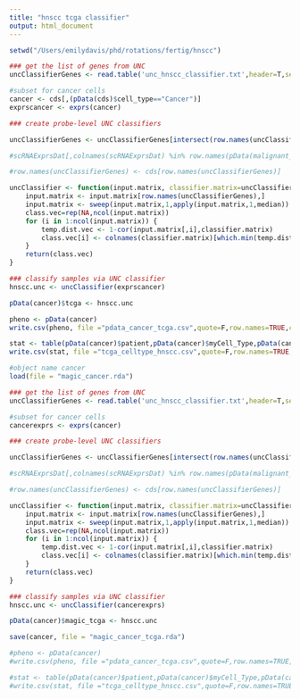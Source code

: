 ```yaml
---
title: "hnscc tcga classifier"
output: html_document
---
```


```r
setwd("/Users/emilydavis/phd/rotations/fertig/hnscc")

```

```r

### get the list of genes from UNC
uncClassifierGenes <- read.table('unc_hnscc_classifier.txt',header=T,sep="\t",row.names=1)

#subset for cancer cells
cancer <- cds[,(pData(cds)$cell_type=="Cancer")]
exprscancer <- exprs(cancer)

### create probe-level UNC classifiers

uncClassifierGenes <- uncClassifierGenes[intersect(row.names(uncClassifierGenes),row.names(exprscancer)),]

#scRNAExprsDat[,colnames(scRNAExprsDat) %in% row.names(pData(malignant_dat))] 

#row.names(uncClassifierGenes) <- cds[row.names(uncClassifierGenes)]

uncClassifier <- function(input.matrix, classifier.matrix=uncClassifierGenes) {
	input.matrix <- input.matrix[row.names(uncClassifierGenes),]
	input.matrix <- sweep(input.matrix,1,apply(input.matrix,1,median))
	class.vec=rep(NA,ncol(input.matrix))
	for (i in 1:ncol(input.matrix)) {
		temp.dist.vec <- 1-cor(input.matrix[,i],classifier.matrix)
		class.vec[i] <- colnames(classifier.matrix)[which.min(temp.dist.vec)]
	}
	return(class.vec)
}

### classify samples via UNC classifier
hnscc.unc <- uncClassifier(exprscancer)

pData(cancer)$tcga <- hnscc.unc

pheno <- pData(cancer)
write.csv(pheno, file ="pdata_cancer_tcga.csv",quote=F,row.names=TRUE,col.names=TRUE)

stat <- table(pData(cancer)$patient,pData(cancer)$myCell_Type,pData(cancer)$tcga)
write.csv(stat, file ="tcga_celltype_hnscc.csv",quote=F,row.names=TRUE,col.names=TRUE)

```

```r
#object name cancer
load(file = "magic_cancer.rda")

### get the list of genes from UNC
uncClassifierGenes <- read.table('unc_hnscc_classifier.txt',header=T,sep="\t",row.names=1)

#subset for cancer cells
cancerexprs <- exprs(cancer)

### create probe-level UNC classifiers

uncClassifierGenes <- uncClassifierGenes[intersect(row.names(uncClassifierGenes),row.names(cancerexprs)),]

#scRNAExprsDat[,colnames(scRNAExprsDat) %in% row.names(pData(malignant_dat))] 

#row.names(uncClassifierGenes) <- cds[row.names(uncClassifierGenes)]

uncClassifier <- function(input.matrix, classifier.matrix=uncClassifierGenes) {
	input.matrix <- input.matrix[row.names(uncClassifierGenes),]
	input.matrix <- sweep(input.matrix,1,apply(input.matrix,1,median))
	class.vec=rep(NA,ncol(input.matrix))
	for (i in 1:ncol(input.matrix)) {
		temp.dist.vec <- 1-cor(input.matrix[,i],classifier.matrix)
		class.vec[i] <- colnames(classifier.matrix)[which.min(temp.dist.vec)]
	}
	return(class.vec)
}

### classify samples via UNC classifier
hnscc.unc <- uncClassifier(cancerexprs)

pData(cancer)$magic_tcga <- hnscc.unc

save(cancer, file = "magic_cancer_tcga.rda")

#pheno <- pData(cancer)
#write.csv(pheno, file ="pdata_cancer_tcga.csv",quote=F,row.names=TRUE,col.names=TRUE)

#stat <- table(pData(cancer)$patient,pData(cancer)$myCell_Type,pData(cancer)$tcga)
#write.csv(stat, file ="tcga_celltype_hnscc.csv",quote=F,row.names=TRUE,col.names=TRUE)

```